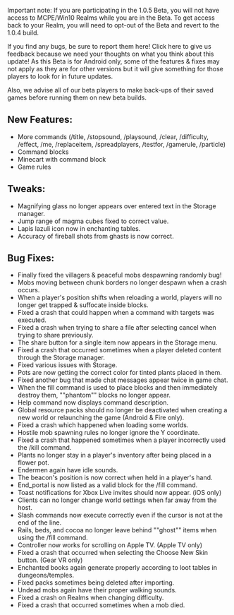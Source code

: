 Important note: If you are participating in the 1.0.5 Beta, you will not have access to MCPE/Win10 Realms while you are in the Beta. To get access back to your Realm, you will need to opt-out of the Beta and revert to the 1.0.4 build.

If you find any bugs, be sure to report them here! Click here to give us feedback because we need your thoughts on what you think about this update! As this Beta is for Android only, some of the features & fixes may not apply as they are for other versions but it will give something for those players to look for in future updates.

Also, we advise all of our beta players to make back-ups of their saved games before running them on new beta builds.

## **New Features:**

-   More commands (/title, /stopsound, /playsound, /clear, /difficulty, /effect, /me, /replaceitem, /spreadplayers, /testfor, /gamerule, /particle)
-   Command blocks
-   Minecart with command block
-   Game rules

  
## **Tweaks:**

-   Magnifying glass no longer appears over entered text in the Storage manager.
-   Jump range of magma cubes fixed to correct value.
-   Lapis lazuli icon now in enchanting tables.
-   Accuracy of fireball shots from ghasts is now correct.

  
## **Bug Fixes:**

-   Finally fixed the villagers & peaceful mobs despawning randomly bug!
-   Mobs moving between chunk borders no longer despawn when a crash occurs.
-   When a player's position shifts when reloading a world, players will no longer get trapped & suffocate inside blocks.
-   Fixed a crash that could happen when a command with targets was executed.
-   Fixed a crash when trying to share a file after selecting cancel when trying to share previously.
-   The share button for a single item now appears in the Storage menu.
-   Fixed a crash that occurred sometimes when a player deleted content through the Storage manager.
-   Fixed various issues with Storage.
-   Pots are now getting the correct color for tinted plants placed in them.
-   Fixed another bug that made chat messages appear twice in game chat.
-   When the fill command is used to place blocks and then immediately destroy them, ""phantom"" blocks no longer appear.
-   Help command now displays command description.
-   Global resource packs should no longer be deactivated when creating a new world or relaunching the game (Android & Fire only).
-   Fixed a crash which happened when loading some worlds.
-   Hostile mob spawning rules no longer ignore the Y coordinate.
-   Fixed a crash that happened sometimes when a player incorrectly used the /kill command.
-   Plants no longer stay in a player's inventory after being placed in a flower pot.
-   Endermen again have idle sounds.
-   The beacon's position is now correct when held in a player's hand.
-   End\_portal is now listed as a valid block for the /fill command.
-   Toast notifications for Xbox Live invites should now appear. (iOS only)
-   Clients can no longer change world settings when far away from the host.
-   Slash commands now execute correctly even if the cursor is not at the end of the line.
-   Rails, beds, and cocoa no longer leave behind ""ghost"" items when using the /fill command.
-   Controller now works for scrolling on Apple TV. (Apple TV only)
-   Fixed a crash that occurred when selecting the Choose New Skin button. (Gear VR only)
-   Enchanted books again generate properly according to loot tables in dungeons/temples.
-   Fixed packs sometimes being deleted after importing.
-   Undead mobs again have their proper walking sounds.
-   Fixed a crash on Realms when changing difficulty.
-   Fixed a crash that occurred sometimes when a mob died.